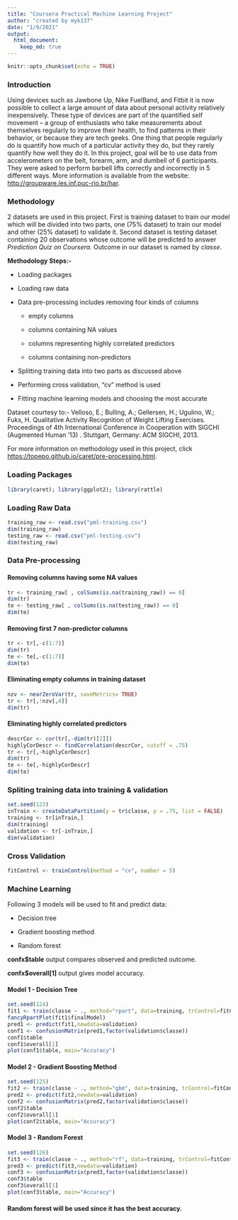 ```yaml
---
title: "Coursera Practical Machine Learning Project"
author: "created by myk137"
date: "1/9/2021"
output: 
  html_document:
    keep_md: true
---
```


```r
knitr::opts_chunk$set(echo = TRUE)
```

### Introduction

Using devices such as Jawbone Up, Nike FuelBand, and Fitbit it is now possible to collect a large amount of data about personal activity relatively inexpensively. These type of devices are part of the quantified self movement – a group of enthusiasts who take measurements about themselves regularly to improve their health, to find patterns in their behavior, or because they are tech geeks. One thing that people regularly do is quantify how much of a particular activity they do, but they rarely quantify how well they do it. In this project, goal will be to use data from accelerometers on the belt, forearm, arm, and dumbell of 6 participants. They were asked to perform barbell lifts correctly and incorrectly in 5 different ways. More information is available from the website: [http://groupware.les.inf.puc-rio.br/har](http://groupware.les.inf.puc-rio.br/har). 

### Methodology

2 datasets are used in this project. First is training dataset to train our model which will be divided into two parts, one (75% dataset) to train our model and other (25% dataset) to validate it. Second dataset is testing dataset containing 20 observations whose outcome will be predicted to answer *Prediction Quiz on Coursera*. Outcome in our dataset is named by *classe*.

**Methodology Steps:-**

* Loading packages

* Loading raw data

* Data pre-processing includes removing four kinds of columns

  + empty columns

  + columns containing NA values
  
  + columns representing highly correlated predictors
  
  + columns containing non-predictors
  
* Splitting training data into two parts as discussed above

* Performing cross validation, "cv" method is used

* Fitting machine learning models and choosing the most accurate

Dataset courtesy to:- Velloso, E.; Bulling, A.; Gellersen, H.; Ugulino, W.; Fuks, H. Qualitative Activity Recognition of Weight Lifting Exercises. Proceedings of 4th International Conference in Cooperation with SIGCHI (Augmented Human '13) . Stuttgart, Germany: ACM SIGCHI, 2013.

For more information on methodology used in this project, click [https://topepo.github.io/caret/pre-processing.html](here).

### Loading Packages

```r
library(caret); library(ggplot2); library(rattle)
```

### Loading Raw Data

```r
training_raw <- read.csv("pml-training.csv")
dim(training_raw)
testing_raw <- read.csv("pml-testing.csv")
dim(testing_raw)
```

### Data Pre-processing

#### Removing columns having some NA values
```r
tr <- training_raw[ , colSums(is.na(training_raw)) == 0]
dim(tr)
te <- testing_raw[ , colSums(is.na(testing_raw)) == 0]
dim(te)
```

#### Removing first 7 non-predictor columns
```r
tr <- tr[,-c(1:7)]
dim(tr)
te <- te[,-c(1:7)]
dim(te)
```

#### Eliminating empty columns in training dataset
```r
nzv <- nearZeroVar(tr, saveMetrics= TRUE)
tr <- tr[,!nzv[,4]]
dim(tr)
```

#### Eliminating highly correlated predictors
```r
descrCor <- cor(tr[,-dim(tr)[2]])
highlyCorDescr <- findCorrelation(descrCor, cutoff = .75)
tr <- tr[,-highlyCorDescr]
dim(tr)
te <- te[,-highlyCorDescr]
dim(te)
```

### Spliting training data into training & validation
```r
set.seed(123)
inTrain <- createDataPartition(y = tr$classe, p = .75, list = FALSE)
training <- tr[inTrain,]
dim(training)
validation <- tr[-inTrain,]
dim(validation)
```

### Cross Validation
```r
fitControl <- trainControl(method = "cv", number = 5)
```

### Machine Learning

Following 3 models will be used to fit and predict data:

* Decision tree

* Gradient boosting method

* Random forest

**confx$table** output compares observed and predicted outcome.

**confx$overall[1]** output gives model accuracy.

#### Model 1 - Decision Tree
```r
set.seed(124)
fit1 <- train(classe ~ ., method="rpart", data=training, trControl=fitControl)
fancyRpartPlot(fit1$finalModel)
pred1 <- predict(fit1,newdata=validation)
conf1 <- confusionMatrix(pred1,factor(validation$classe))
conf1$table
conf1$overall[1]
plot(conf1$table, main="Accuracy")
```

#### Model 2 - Gradient Boosting Method
```r
set.seed(125)
fit2 <- train(classe ~ ., method="gbm", data=training, trControl=fitControl, verbose=FALSE)
pred2 <- predict(fit2,newdata=validation)
conf2 <- confusionMatrix(pred2,factor(validation$classe))
conf2$table
conf2$overall[1]
plot(conf2$table, main="Accuracy")
```

#### Model 3 - Random Forest
```r
set.seed(126)
fit3 <- train(classe ~ ., method="rf", data=training, trControl=fitControl, verbose=FALSE)
pred3 <- predict(fit3,newdata=validation)
conf3 <- confusionMatrix(pred3,factor(validation$classe))
conf3$table
conf3$overall[1]
plot(conf3$table, main="Accuracy")
```

#### **Random forest will be used since it has the best accuracy.**